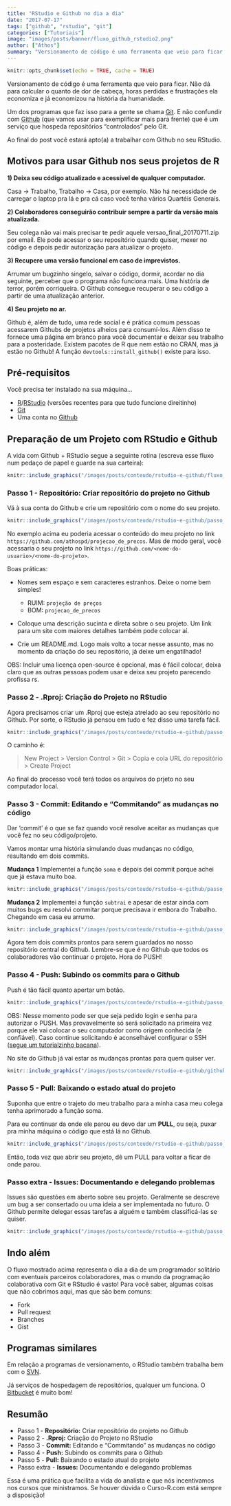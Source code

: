 ```yaml
---
title: "RStudio e Github no dia a dia"
date: "2017-07-17"
tags: ["github", "rstudio", "git"]
categories: ["Tutoriais"]
image: "images/posts/banner/fluxo_github_rstudio2.png"
author: ["Athos"]
summary: "Versionamento de código é uma ferramenta que veio para ficar. Não dá para calcular o quanto de dor de cabeça, horas perdidas e frustrações ela economiza e já economizou na história da humanidade. Esse post mostra a rotina de um analista que usa Github no RStudio"
---
```



```r
knitr::opts_chunk$set(echo = TRUE, cache = TRUE)
```

Versionamento de código é uma ferramenta que veio para ficar. Não dá para calcular o quanto de dor de cabeça, horas perdidas e frustrações ela economiza e já economizou na história da humanidade.

Um dos programas que faz isso para a gente se chama [Git](https://git-scm.com/). E não confundir com  [Github](https://github.com/) (que vamos usar para exemplificar mais para frente) que é um serviço que hospeda repositórios "controlados" pelo Git.

Ao final do post você estará apto(a) a trabalhar com Github no seu RStudio.

## Motivos para usar Github nos seus projetos de R

**1) Deixa seu código atualizado e acessível de qualquer computador.**

Casa -> Trabalho, Trabalho -> Casa, por exemplo. Não há necessidade de carregar o laptop pra lá e pra cá caso você tenha vários Quartéis Generais.

**2) Colaboradores conseguirão contribuir sempre a partir da versão mais atualizada.**

Seu colega não vai mais precisar te pedir aquele versao_final_20170711.zip por email. Ele pode acessar o seu repositório quando quiser, mexer no código e depois pedir autorização para atualizar o projeto.

**3) Recupere uma versão funcional em caso de imprevistos.**

Arrumar um bugzinho singelo, salvar o código, dormir, acordar no dia seguinte, perceber que o programa não funciona mais. Uma história de terror, porém corriqueira. O Github consegue recuperar o seu código a partir de uma atualização anterior.

**4) Seu projeto no ar.**

Github é, além de tudo, uma rede social e é prática comum pessoas acessarem Githubs de projetos alheios para consumí-los. Além disso te fornece uma página em branco para você documentar e deixar seu trabalho para a posteridade. Existem pacotes de R que nem estão no CRAN, mas já estão no Github! A função `devtools::install_github()` existe para isso.

## Pré-requisitos

Você precisa ter instalado na sua máquina...

- [R](https://cran.r-project.org/)/[RStudio](https://www.rstudio.com/products/rstudio/download/) (versões recentes para que tudo funcione direitinho)
- [Git](https://git-scm.com/download/)
- Uma conta no [Github](https://github.com/)

## Preparação de um Projeto com RStudio e Github

A vida com Github + RStudio segue a seguinte rotina (escreva esse fluxo num pedaço de papel e guarde na sua carteira):

```r
knitr::include_graphics("/images/posts/conteudo/rstudio-e-github/fluxo_github_rstudio.png", error = FALSE)
```


### Passo 1 - Repositório: Criar repositório do projeto no Github

Vá à sua conta do Github e crie um repositório com o nome do seu projeto.


```r
knitr::include_graphics("/images/posts/conteudo/rstudio-e-github/passo_1_criar_repo.gif", error = FALSE)
```



No exemplo acima eu poderia acessar o conteúdo do meu projeto no link `https://github.com/athospd/projecao_de_precos`. Mas de modo geral, você acessaria o seu projeto no link `https://github.com/<nome-do-usuario>/<nome-do-projeto>`.

Boas práticas:

- Nomes sem espaço e sem caracteres estranhos. Deixe o nome bem simples! 

    - RUIM: `projeção de preços`
    - BOM: `projecao_de_precos`


- Coloque uma descrição sucinta e direta sobre o seu projeto. Um link para um site com maiores detalhes também pode colocar aí.
- Crie um README.md. Logo mais volto a tocar nesse assunto, mas no momento da criação do seu repositório, já deixe um engatilhado!

OBS: Incluir uma licença open-source é opcional, mas é fácil colocar, deixa claro que as outras pessoas podem usar e deixa seu projeto parecendo profissa rs.





### Passo 2 - .Rproj: Criação do Projeto no RStudio

Agora precisamos criar um .Rproj que esteja atrelado ao seu repositório no Github. Por sorte, o RStudio já pensou em tudo e fez disso uma tarefa fácil.


```r
knitr::include_graphics("/images/posts/conteudo/rstudio-e-github/passo_2_criacao_do_rproj_pt2.gif", error = FALSE)
```

O caminho é:

> New Project > Version Control > Git > Copia e cola URL do repositório > Create Project

Ao final do processo você terá todos os arquivos do prjeto no seu computador local.

### Passo 3 - Commit: Editando e "Commitando" as mudanças no código

Dar 'commit' é o que se faz quando você resolve aceitar as mudanças que você fez no seu código/projeto.

Vamos montar uma história simulando duas mudanças no código, resultando em dois commits.

**Mudança 1** Implementei a função `soma` e depois dei commit porque achei que já estava muito boa.


```r
knitr::include_graphics("/images/posts/conteudo/rstudio-e-github/passo_3_commit_1.gif", error = FALSE)
```


**Mudança 2** Implementei a função `subtrai` e apesar de estar ainda com muitos bugs eu resolvi commitar porque precisava ir embora do Trabalho. Chegando em casa eu arrumo.

```r
knitr::include_graphics("/images/posts/conteudo/rstudio-e-github/passo_3_commit_2.gif", error = FALSE)
```


Agora tem dois commits prontos para serem guardados no nosso repositório central do Github. Lembre-se que é no Github que todos os colaboradores vão continuar o projeto. Hora do PUSH!

### Passo 4 - Push: Subindo os commits para o Github

Push é tão fácil quanto apertar um botão. 

```r
knitr::include_graphics("/images/posts/conteudo/rstudio-e-github/passo_4_push.gif", error = FALSE)
```


OBS: Nesse momento pode ser que seja pedido login e senha para autorizar o PUSH. Mas provavelmente só será solicitado na primeira vez porque ele vai colocar o seu computador como origem conhecida (e confiável). Caso continue solicitando é aconselhável configurar o SSH ([segue um tutorialzinho bacana](http://gabsferreira.com/instalando-o-git-e-configurando-github/)).

No site do Github já vai estar as mudanças prontas para quem quiser ver.


```r
knitr::include_graphics("/images/posts/conteudo/rstudio-e-github/github_dps_do_push.png", error = FALSE)
```

### Passo 5 - Pull: Baixando o estado atual do projeto

Suponha que entre o trajeto do meu trabalho para a minha casa meu colega tenha aprimorado a função soma.

Para eu continuar da onde ele parou eu devo dar um **PULL**, ou seja, puxar pra minha máquina o código que está lá no Github.

```r
knitr::include_graphics("/images/posts/conteudo/rstudio-e-github/passo_5_pull.gif", error = FALSE)
```

Então, toda vez que abrir seu projeto, dê um PULL para voltar a ficar de onde parou.


### Passo extra - Issues: Documentando e delegando problemas

Issues são questões em aberto sobre seu projeto. Geralmente se descreve um bug a ser consertado ou uma ideia a ser implementada no futuro. O Github permite delegar essas tarefas a alguém e também classificá-las se quiser.

```r
knitr::include_graphics("/images/posts/conteudo/rstudio-e-github/passo_extra_issue.gif", error = FALSE)
```

## Indo além

O fluxo mostrado acima representa o dia a dia de um programador solitário com eventuais parceiros colaboradores, mas o mundo da programação colaborativa com Git e RStudio é vasto! Para você saber, algumas coisas que não cobrimos aqui, mas que são bem comuns:

- Fork
- Pull request
- Branches
- Gist

## Programas similares

Em relação a programas de versionamento, o RStudio também trabalha bem com o [SVN](https://subversion.apache.org/).

Já serviços de hospedagem de repositórios, qualquer um funciona. O [Bitbucket](https://bitbucket.org/) é muito bom!

## Resumão

- Passo 1 - **Repositório:** Criar repositório do projeto no Github
- Passo 2 - **.Rproj:** Criação do Projeto no RStudio
- Passo 3 - **Commit:** Editando e "Commitando" as mudanças no código
- Passo 4 - **Push:** Subindo os commits para o Github
- Passo 5 - **Pull:** Baixando o estado atual do projeto
- Passo extra - **Issues:** Documentando e delegando problemas

Essa é uma prática que facilita a vida do analista e que nós incentivamos nos cursos que ministramos. Se houver dúvida o Curso-R.com está sempre a disposição!

